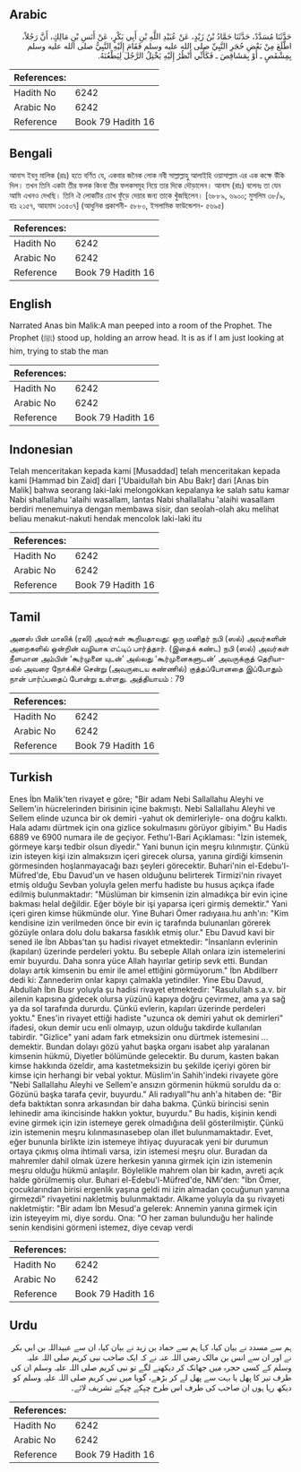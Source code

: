 ## Arabic


<div dir="rtl" lang="ar" style={{fontSize:'larger',backgroundColor:'#f8f9fa',padding:20}}>
حَدَّثَنَا مُسَدَّدٌ، حَدَّثَنَا حَمَّادُ بْنُ زَيْدٍ، عَنْ عُبَيْدِ اللَّهِ بْنِ أَبِي بَكْرٍ، عَنْ أَنَسِ بْنِ مَالِكٍ، أَنَّ رَجُلاً، اطَّلَعَ مِنْ بَعْضِ حُجَرِ النَّبِيِّ صلى الله عليه وسلم فَقَامَ إِلَيْهِ النَّبِيُّ صلى الله عليه وسلم بِمِشْقَصٍ ـ أَوْ بِمَشَاقِصَ ـ فَكَأَنِّي أَنْظُرُ إِلَيْهِ يَخْتِلُ الرَّجُلَ لِيَطْعُنَهُ‏.‏
</div>
<div style={{backgroundColor:'#f8f9fa',padding:20, marginBottom: 10}}><table> <thead> <tr> <th>References:</th> <th></th> </tr> </thead> <tbody><tr><td>Hadith No</td><td>6242</td></tr><tr><td>Arabic No</td><td>6242</td></tr><tr><td>Reference</td><td>Book 79 Hadith 16</td></tr></tbody></table></div>

## Bengali


<div dir="ltr" lang="bn" style={{fontSize:'larger',backgroundColor:'#f8f9fa',padding:20}}>
আনাস ইবনু মালিক (রাঃ) হতে বর্ণিত যে, একবার জনৈক লোক নবী সাল্লাল্লাহু আলাইহি ওয়াসাল্লাম এর এক কক্ষে উঁকি দিল। তখন তিনি একটা তীর ফলক কিংবা তীর ফলকসমূহ নিয়ে তার দিকে দৌড়ালেন। আনাস (রাঃ) বলেনঃ তা যেন আমি এখনও দেখছি। তিনি ঐ লোকটির চোখ ফুঁড়ে দেয়ার জন্য তাকে খুঁজছিলেন। [৬৮৮৯, ৬৯০০; মুসলিম ৩৮/৯, হাঃ ২১৫৭, আহমাদ ১৩৫০৭] (আধুনিক প্রকাশনী- ৫৮৮০, ইসলামিক ফাউন্ডেশন- ৫৬৯৫)
</div>
<div style={{backgroundColor:'#f8f9fa',padding:20, marginBottom: 10}}><table> <thead> <tr> <th>References:</th> <th></th> </tr> </thead> <tbody><tr><td>Hadith No</td><td>6242</td></tr><tr><td>Arabic No</td><td>6242</td></tr><tr><td>Reference</td><td>Book 79 Hadith 16</td></tr></tbody></table></div>

## English


<div dir="ltr" lang="en" style={{fontSize:'larger',backgroundColor:'#f8f9fa',padding:20}}>
Narrated Anas bin Malik:A man peeped into a room of the Prophet. The Prophet (ﷺ) stood up, holding an arrow head. It is as if I am just looking at him, trying to stab the man
</div>
<div style={{backgroundColor:'#f8f9fa',padding:20, marginBottom: 10}}><table> <thead> <tr> <th>References:</th> <th></th> </tr> </thead> <tbody><tr><td>Hadith No</td><td>6242</td></tr><tr><td>Arabic No</td><td>6242</td></tr><tr><td>Reference</td><td>Book 79 Hadith 16</td></tr></tbody></table></div>

## Indonesian


<div dir="ltr" lang="id" style={{fontSize:'larger',backgroundColor:'#f8f9fa',padding:20}}>
Telah menceritakan kepada kami [Musaddad] telah menceritakan kepada kami [Hammad bin Zaid] dari ['Ubaidullah bin Abu Bakr] dari [Anas bin Malik] bahwa seorang laki-laki melongokkan kepalanya ke salah satu kamar Nabi shallallahu 'alaihi wasallam, lantas Nabi shallallahu 'alaihi wasallam berdiri menemuinya dengan membawa sisir, dan seolah-olah aku melihat beliau menakut-nakuti hendak mencolok laki-laki itu
</div>
<div style={{backgroundColor:'#f8f9fa',padding:20, marginBottom: 10}}><table> <thead> <tr> <th>References:</th> <th></th> </tr> </thead> <tbody><tr><td>Hadith No</td><td>6242</td></tr><tr><td>Arabic No</td><td>6242</td></tr><tr><td>Reference</td><td>Book 79 Hadith 16</td></tr></tbody></table></div>

## Tamil


<div dir="ltr" lang="ta" style={{fontSize:'larger',backgroundColor:'#f8f9fa',padding:20}}>
அனஸ் பின் மாலிக் (ரலி) அவர்கள் கூறியதாவது: ஒரு மனிதர் நபி (ஸல்) அவர்களின் அறைகளில் ஒன்றின் வழியாக எட்டிப் பார்த்தார். (இதைக் கண்ட) நபி (ஸல்) அவர்கள் நீளமான அம்பின் ‘கூர்முனை யுடன்’ அல்லது ‘கூர்முனைகளுடன்’ அவருக்குத் தெரியாமல் அவரை நோக்கிச் சென்று (அவருடைய கண்ணில்) குத்தப்போனதை இப்போதும் நான் பார்ப்பதைப் போன்று உள்ளது. அத்தியாயம் : 79
</div>
<div style={{backgroundColor:'#f8f9fa',padding:20, marginBottom: 10}}><table> <thead> <tr> <th>References:</th> <th></th> </tr> </thead> <tbody><tr><td>Hadith No</td><td>6242</td></tr><tr><td>Arabic No</td><td>6242</td></tr><tr><td>Reference</td><td>Book 79 Hadith 16</td></tr></tbody></table></div>

## Turkish


<div dir="ltr" lang="tr" style={{fontSize:'larger',backgroundColor:'#f8f9fa',padding:20}}>
Enes İbn Malik'ten rivayet e göre; "Bir adam Nebi Sallallahu Aleyhi ve Sellem'in hücrelerinden birisinin içine bakmıştı. Nebi Sallallahu Aleyhi ve Sellem elinde uzunca bir ok demiri -yahut ok demirleriyle- ona doğru kalktı. Hala adamı dürtmek için ona gizlice sokulmasını görüyor gibiyim." Bu Hadis 6889 ve 6900 numara ile de geçiyor. Fethu'l-Bari Açıklaması: "İzin istemek, görmeye karşı tedbir olsun diyedir." Yani bunun için meşru kılınmıştır. Çünkü izin isteyen kişi izin almaksızın içeri girecek olursa, yanına girdiği kimsenin görmesinden hoşlanmayacağı bazı şeyleri görecektir. Buhari'nin el-Edebu'l-Müfred'de, Ebu Davud'un ve hasen olduğunu belirterek Tirmizi'nin rivayet etmiş olduğu Sevban yoluyla gelen merfu hadiste bu husus açıkça ifade edilmiş bulunmaktadır: "Müslüman bir kimsenin izin almadıkça bir evin içine bakması helal değildir. Eğer böyle bir işi yaparsa içeri girmiş demektir." Yani içeri giren kimse hükmünde olur. Yine Buhari Ömer radıyaııa.hu anh'ın: "Kim kendisine izin verilmeden önce bir evin iç tarafında bulunanları görerek gözüyle onlara dolu dolu bakarsa fasıklık etmiş olur." Ebu Davud kavi bir sened ile İbn Abbas'tan şu hadisi rivayet etmektedir: "İnsanların evlerinin (kapıları) üzerinde perdeleri yoktu. Bu sebeple Allah onlara izin istemelerini emir buyurdu. Daha sonra yüce Allah hayırlar getirip sevk etti. Bundan dolayı artık kimsenin bu emir ile amel ettiğini görmüyorum." İbn Abdilberr dedi ki: Zannederim onlar kapıyı çalmakla yetindiler. Yine Ebu Davud, Abdullah İbn Busr yoluyla şu hadisi rivayet etmektedir: "Rasulullah s.a.v. bir ailenin kapısına gidecek olursa yüzünü kapıya doğru çevirmez, ama ya sağ ya da sol tarafında dururdu. Çünkü evlerin, kapıları üzerinde perdeleri yoktu." Enes'in rivayet ettiği hadiste "uzunca ok demiri yahut ok demirleri" ifadesi, okun demir ucu enli olmayıp, uzun olduğu takdirde kullanılan tabirdir. "Gizlice" yani adam fark etmeksizin onu dürtmek istemesini ... demektir. Bundan dolayı gözü yahut başka organı isabet alıp yaralanan kimsenin hükmü, Diyetler bölümünde gelecektir. Bu durum, kasten bakan kimse hakkında özeldir, ama kastetmeksizin bu şekilde içeriyi gören bir kimse için herhangi bir vebal yoktur. Müslim'in Sahih'indeki rivayete göre "Nebi Sallallahu Aleyhi ve Sellem'e ansızın görmenin hükmü soruldu da o: Gözünü başka tarafa çevir, buyurdu." Ali radıyall"hu anh'a hitaben de: "Bir defa baktıktan sonra arkasından bir daha bakma. Çünkü birincisi senin lehinedir ama ikincisinde hakkın yoktur, buyurdu." Bu hadis, kişinin kendi evine girmek için izin istemeye gerek olmadığına delil gösterilmiştir. Çünkü izin istemenin meşru kılınmasınasebep olan illet bulunmamaktadır. Evet, eğer bununla birlikte izin istemeye ihtiyaç duyuracak yeni bir durumun ortaya çıkmış olma ihtimali varsa, izin istemesi meşru olur. Buradan da mahremler dahil olmak üzere herkesin yanına girmek için izin istemenin meşru olduğu hükmü anlaşılır. Böylelikle mahrem olan bir kadın, avreti açık halde görülmemiş olur. Buhari el-Edebu'l-Müfred'de, NMi'den: "İbn Ömer, çocuklarından birisi ergenlik yaşına geldi mi izin almadan çocuğunun yanına girmezdi" rivayetini nakletmiş bulunmaktadır. Alkame yoluyla da şu rivayeti nakletmiştir: "Bir adam İbn Mesud'a gelerek: Annemin yanına girmek için izin isteyeyim mi, diye sordu. Ona: "O her zaman bulunduğu her halinde senin kendisini görmeni istemez, diye cevap verdi
</div>
<div style={{backgroundColor:'#f8f9fa',padding:20, marginBottom: 10}}><table> <thead> <tr> <th>References:</th> <th></th> </tr> </thead> <tbody><tr><td>Hadith No</td><td>6242</td></tr><tr><td>Arabic No</td><td>6242</td></tr><tr><td>Reference</td><td>Book 79 Hadith 16</td></tr></tbody></table></div>

## Urdu


<div dir="rtl" lang="ur" style={{fontSize:'larger',backgroundColor:'#f8f9fa',padding:20}}>
ہم سے مسدد نے بیان کیا، کہا ہم سے حماد بن زید نے بیان کیا، ان سے عبیداللہ بن ابی بکر نے اور ان سے انس بن مالک رضی اللہ عنہ نے کہ ایک صاحب نبی کریم صلی اللہ علیہ وسلم کے کسی حجرہ میں جھانک کر دیکھنے لگے تو نبی کریم صلی اللہ علیہ وسلم ان کی طرف تیر کا پھل یا بہت سے پھل لے کر بڑھے، گویا میں نبی کریم صلی اللہ علیہ وسلم کو دیکھ رہا ہوں ان صاحب کی طرف اس طرح چپکے چپکے تشریف لائے۔
</div>
<div style={{backgroundColor:'#f8f9fa',padding:20, marginBottom: 10}}><table> <thead> <tr> <th>References:</th> <th></th> </tr> </thead> <tbody><tr><td>Hadith No</td><td>6242</td></tr><tr><td>Arabic No</td><td>6242</td></tr><tr><td>Reference</td><td>Book 79 Hadith 16</td></tr></tbody></table></div>